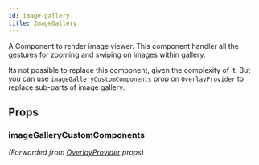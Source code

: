 ```yaml
---
id: image-gallery
title: ImageGallery
---
```



A Component to render image viewer. This component handler all the gestures for zooming and swiping on images within gallery.

Its not possible to replace this component, given the complexity of it. But you can use `imageGalleryCustomComponents` prop on [`OverlayProvider`](../core-components/overlay_provider.mdx) to replace sub-parts of image gallery.

## Props

### imageGalleryCustomComponents

_(Forwarded from [OverlayProvider](../core-components/overlay_provider.mdx) props)_

<ImageGalleryCustomComponents />